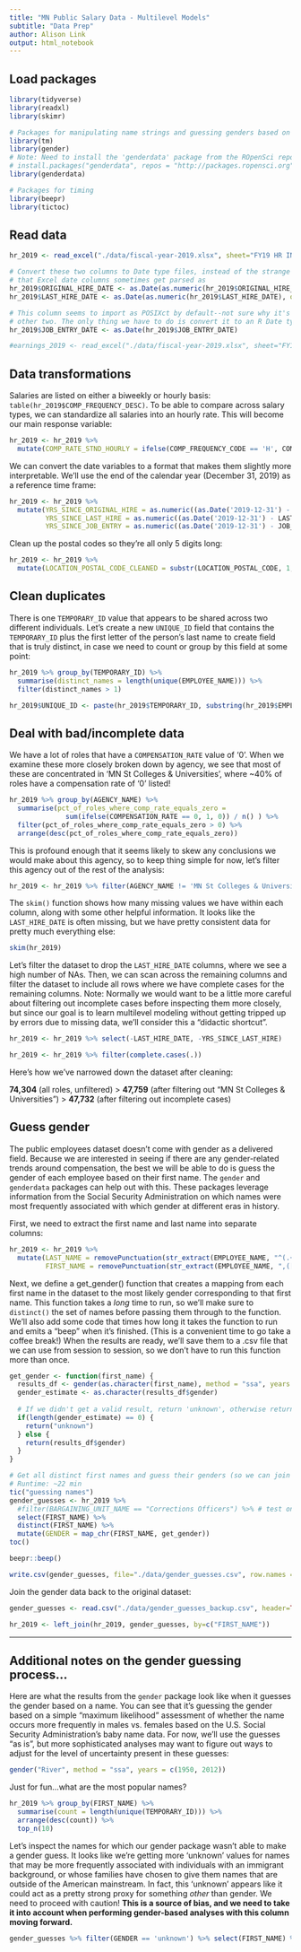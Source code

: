 ```yaml
---
title: "MN Public Salary Data - Multilevel Models"
subtitle: "Data Prep"
author: Alison Link
output: html_notebook
---
```



## Load packages

```r
library(tidyverse)
library(readxl)
library(skimr)

# Packages for manipulating name strings and guessing genders based on names
library(tm)
library(gender)
# Note: Need to install the 'genderdata' package from the ROpenSci repository -- not available on CRAN
# install.packages("genderdata", repos = "http://packages.ropensci.org") 
library(genderdata)

# Packages for timing 
library(beepr)
library(tictoc)
```


## Read data

```r
hr_2019 <- read_excel("./data/fiscal-year-2019.xlsx", sheet="FY19 HR INFO", na = "'', '-'")

# Convert these two columns to Date type files, instead of the strange character fields
# that Excel date columns sometimes get parsed as
hr_2019$ORIGINAL_HIRE_DATE <- as.Date(as.numeric(hr_2019$ORIGINAL_HIRE_DATE), origin = "1899-12-30")
hr_2019$LAST_HIRE_DATE <- as.Date(as.numeric(hr_2019$LAST_HIRE_DATE), origin = "1899-12-30")

# This column seems to import as POSIXct by default--not sure why it's different from the
# other two. The only thing we have to do is convert it to an R Date type.
hr_2019$JOB_ENTRY_DATE <- as.Date(hr_2019$JOB_ENTRY_DATE)

#earnings_2019 <- read_excel("./data/fiscal-year-2019.xlsx", sheet="FY19 EARNINGS")
```


## Data transformations

Salaries are listed on either a biweekly or hourly basis: `table(hr_2019$COMP_FREQUENCY_DESC)`.  To be able to compare across salary types, we can standardize all salaries into an hourly rate.  This will become our main response variable:

```r
hr_2019 <- hr_2019 %>% 
  mutate(COMP_RATE_STND_HOURLY = ifelse(COMP_FREQUENCY_CODE == 'H', COMPENSATION_RATE, COMPENSATION_RATE / 80))
```

We can convert the date variables to a format that makes them slightly more interpretable. We'll use the end of the calendar year (December 31, 2019) as a reference time frame:

```r
hr_2019 <- hr_2019 %>%
  mutate(YRS_SINCE_ORIGINAL_HIRE = as.numeric((as.Date('2019-12-31') - ORIGINAL_HIRE_DATE)) / 365,
         YRS_SINCE_LAST_HIRE = as.numeric((as.Date('2019-12-31') - LAST_HIRE_DATE)) / 365,
         YRS_SINCE_JOB_ENTRY = as.numeric((as.Date('2019-12-31') - JOB_ENTRY_DATE)) / 365)
```

Clean up the postal codes so they're all only 5 digits long:

```r
hr_2019 <- hr_2019 %>%
  mutate(LOCATION_POSTAL_CODE_CLEANED = substr(LOCATION_POSTAL_CODE, 1, 5))
```


## Clean duplicates

There is one `TEMPORARY_ID` value that appears to be shared across two different individuals. Let's create a new `UNIQUE_ID` field that contains the `TEMPORARY_ID` plus the first letter of the person's last name to create field that is truly distinct, in case we need to count or group by this field at some point:

```r
hr_2019 %>% group_by(TEMPORARY_ID) %>% 
  summarise(distinct_names = length(unique(EMPLOYEE_NAME))) %>% 
  filter(distinct_names > 1)

hr_2019$UNIQUE_ID <- paste(hr_2019$TEMPORARY_ID, substring(hr_2019$EMPLOYEE_NAME, 1, 1), sep="")
```


## Deal with bad/incomplete data

We have a lot of roles that have a `COMPENSATION_RATE` value of '0'.  When we examine these more closely broken down by agency, we see that most of these are concentrated in 'MN St Colleges & Universities', where ~40% of roles have a compensation rate of '0' listed!

```r
hr_2019 %>% group_by(AGENCY_NAME) %>% 
  summarise(pct_of_roles_where_comp_rate_equals_zero =
              sum(ifelse(COMPENSATION_RATE == 0, 1, 0)) / n() ) %>%
  filter(pct_of_roles_where_comp_rate_equals_zero > 0) %>%
  arrange(desc(pct_of_roles_where_comp_rate_equals_zero))
```

This is profound enough that it seems likely to skew any conclusions we would make about this agency, so to keep thing simple for now, let's filter this agency out of the rest of the analysis:

```r
hr_2019 <- hr_2019 %>% filter(AGENCY_NAME != 'MN St Colleges & Universities')
```


The `skim()` function shows how many missing values we have within each column, along with some other helpful information.  It looks like the `LAST_HIRE_DATE` is often missing, but we have pretty consistent data for pretty much everything else:

```r
skim(hr_2019)
```

Let's filter the dataset to drop the `LAST_HIRE_DATE` columns, where we see a high number of NAs.  Then, we can scan across the remaining columns and filter the dataset to include all rows where we have complete cases for the remaining columns.  Note: Normally we would want to be a little more careful about filtering out incomplete cases before inspecting them more closely, but since our goal is to learn multilevel modeling without getting tripped up by errors due to missing data, we'll consider this a "didactic shortcut".

```r
hr_2019 <- hr_2019 %>% select(-LAST_HIRE_DATE, -YRS_SINCE_LAST_HIRE)

hr_2019 <- hr_2019 %>% filter(complete.cases(.))
```

Here's how we've narrowed down the dataset after cleaning:

**74,304** (all roles, unfiltered) > 
**47,759** (after filtering out "MN St Colleges & Universities") > 
**47,732** (after filtering out incomplete cases)


## Guess gender

The public employees dataset doesn't come with gender as a delivered field.  Because we are interested in seeing if there are any gender-related trends around compensation, the best we will be able to do is guess the gender of each employee based on their first name.  The `gender` and `genderdata` packages can help out with this.  These packages leverage information from the Social Security Administration on which names were most frequently associated with which gender at different eras in history.  

First, we need to extract the first name and last name into separate columns:

```r
hr_2019 <- hr_2019 %>% 
  mutate(LAST_NAME = removePunctuation(str_extract(EMPLOYEE_NAME, "^(.+?),")),
         FIRST_NAME = removePunctuation(str_extract(EMPLOYEE_NAME, ",([A-Z|a-z]+)")))
```

Next, we define a get_gender() function that creates a mapping from each first name in the dataset to the most likely gender corresponding to that first name.  This function takes a _long_ time to run, so we'll make sure to `distinct()` the set of names before passing them through to the function.  We'll also add some code that times how long it takes the function to run and emits a "beep" when it's finished.  (This is a convenient time to go take a coffee break!)  When the results are ready, we'll save them to a .csv file that we can use from session to session, so we don't have to run this function more than once.

```r
get_gender <- function(first_name) {
  results_df <- gender(as.character(first_name), method = "ssa", years = c(1950, 2012))
  gender_estimate <- as.character(results_df$gender)
  
  # If we didn't get a valid result, return 'unknown', otherwise return the result
  if(length(gender_estimate) == 0) {
    return("unknown")
  } else {
    return(results_df$gender)
  }
}

# Get all distinct first names and guess their genders (so we can join this back to the HR data after making the guesses)
# Runtime: ~22 min
tic("guessing names") 
gender_guesses <- hr_2019 %>%
  #filter(BARGAINING_UNIT_NAME == "Corrections Officers") %>% # test on a single bargaining unit to see if it's working
  select(FIRST_NAME) %>%
  distinct(FIRST_NAME) %>%
  mutate(GENDER = map_chr(FIRST_NAME, get_gender))
toc()

beepr::beep()

write.csv(gender_guesses, file="./data/gender_guesses.csv", row.names = FALSE)
```


Join the gender data back to the original dataset: 

```r
gender_guesses <- read.csv("./data/gender_guesses_backup.csv", header=TRUE)

hr_2019 <- left_join(hr_2019, gender_guesses, by=c("FIRST_NAME"))
```


***


## Additional notes on the gender guessing process...

Here are what the results from the `gender` package look like when it guesses the gender based on a name. You can see that it's guessing the gender based  on a simple "maximum likelihood" assessment of whether the name occurs more frequently in males vs. females based on the U.S. Social Security Administration's baby name data.  For now, we'll use the guesses "as is", but more sophisticated analyses may want to figure out ways to adjust for the level of uncertainty present in these guesses:

```r
gender("River", method = "ssa", years = c(1950, 2012))
```

Just for fun...what are the most popular names?

```r
hr_2019 %>% group_by(FIRST_NAME) %>% 
  summarise(count = length(unique(TEMPORARY_ID))) %>% 
  arrange(desc(count)) %>%
  top_n(10)
```


Let's inspect the names for which our gender package wasn't able to make a gender guess.  It looks like we're getting more 'unknown' values for names that may be more frequently associated with individuals with an immigrant background, or whose families have chosen to give them names that are outside of the American mainstream.  In fact, this 'unknown' appears like it could act as a pretty strong proxy for something _other_ than gender.  We need to proceed with caution!  **This is a source of bias, and we need to take it into account when performing gender-based analyses with this column moving forward.**

```r
gender_guesses %>% filter(GENDER == 'unknown') %>% select(FIRST_NAME) %>% top_n(10)
```
